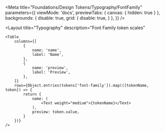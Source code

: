 
<Meta
    title="Foundations/Design Tokens/Typography/FontFamily"
    parameters={{
        viewMode: 'docs',
        previewTabs: {
            canvas: { hidden: true }
        },
        backgrounds: {
            disable: true,
            grid: {
                disable: true,
            }
        },
    }}
/>

<Layout
    title="Typography"
    description="Font Family token scales"
>
    <Table
        columns={[
            {
                name: 'name',
                label: 'Name',
            },
            {
                name: 'preview',
                label: 'Preview',
            },
        ]}
        rows={Object.entries(tokens['font-family']).map(([tokenName, token]) => {
            return {
                name: (
                    <Text weight="medium">{tokenName}</Text>
                ),
                preview: token.value,
            }
        })}
    />
</Layout>

